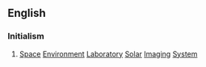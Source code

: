 ==English==

===Initialism===
{{rfc-header|Initialism}}
{{head|en|initialism}}

# [[space|Space]] [[environment|Environment]] [[laboratory|Laboratory]] [[solar|Solar]] [[imaging|Imaging]] [[system|System]]